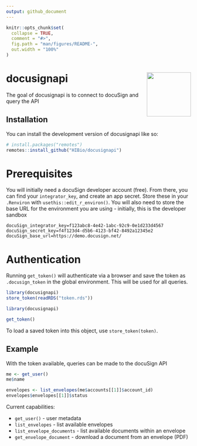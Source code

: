 ```yaml
---
output: github_document
---
```


<!-- README.md is generated from README.Rmd. Please edit that file -->

```r
knitr::opts_chunk$set(
  collapse = TRUE,
  comment = "#>",
  fig.path = "man/figures/README-",
  out.width = "100%"
)
```

# docusignapi <img src="man/figures/logo.png" align="right" height="120" />

<!-- badges: start -->
<!-- badges: end -->

The goal of docusignapi is to connect to docuSign and query the API

## Installation

You can install the development version of docusignapi like so:

``` r
# install.packages("remotes")
remotes::install_github("HIBio/docusignapi")
```

# Prerequisites

You will initially need a docuSign developer account (free). From there, you 
can find your `integrator_key`, and create an app secret. Store these in 
your `.Renviron` with `usethis::edit_r_environ()`. You will also need to store
the base URL for the environment you are using - initially, this is the developer 
sandbox

```
docuSign_integrator_key=f123abc8-4e42-1abc-92c9-0e1d233d4567
docuSign_secret_key=f4f123d4-d5b6-4123-bf42-8492a12345e2
docuSign_base_url=https://demo.docusign.net/
```

# Authentication

Running `get_token()` will authenticate via a browser and save the token as
`.docusign_token` in the global environment. This will be used for all queries.

```r
library(docusignapi)
store_token(readRDS("token.rds"))
```

```r
library(docusignapi)

get_token()
```

To load a saved token into this object, use `store_token(token)`.

## Example

With the token available, queries can be made to the docuSign API

```r
me <- get_user()
me$name

envelopes <- list_envelopes(me$accounts[[1]]$account_id)
envelopes$envelopes[[1]]$status
```

Current capabilities:

* `get_user()` - user metadata
* `list_envelopes` - list available envelopes
* `list_envelope_documents` - list available documents within an envelope
* `get_envelope_document` - download a document from an envelope (PDF)
